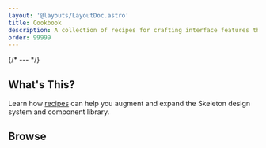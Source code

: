 ```yaml
---
layout: '@layouts/LayoutDoc.astro'
title: Cookbook
description: A collection of recipes for crafting interface features that utilize Skeleton primitives.
order: 99999
---
```




{/* --- */}

## What's This?

Learn how [recipes](https://bigmedium.com/ideas/the-art-of-design-system-recipes.html) can help you augment and expand the Skeleton design system and component library.

## Browse

<TableCookbook />
